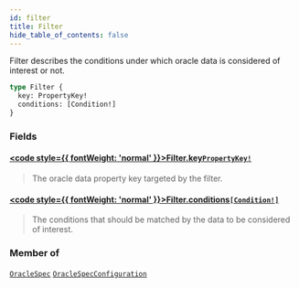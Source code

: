 ```yaml
---
id: filter
title: Filter
hide_table_of_contents: false
---
```








Filter describes the conditions under which oracle data is considered of
interest or not.

```graphql
type Filter {
  key: PropertyKey!
  conditions: [Condition!]
}
```


### Fields

#### [<code style={{ fontWeight: 'normal' }}>Filter.<b>key</b></code>](#)<Bullet />[`PropertyKey!`](/docs/testnet/graphql/objects/property-key) <Badge class="secondary" text="non-null"/> <Badge class="secondary" text="object"/>
> The oracle data property key targeted by the filter.
> 

#### [<code style={{ fontWeight: 'normal' }}>Filter.<b>conditions</b></code>](#)<Bullet />[`[Condition!]`](/docs/testnet/graphql/objects/condition) <Badge class="secondary" text="list"/> <Badge class="secondary" text="object"/>
> The conditions that should be matched by the data to be
considered of interest.
> 



### Member of

[`OracleSpec`](/docs/testnet/graphql/objects/oracle-spec)  <Badge class="secondary" text="object"/><Bullet />[`OracleSpecConfiguration`](/docs/testnet/graphql/objects/oracle-spec-configuration)  <Badge class="secondary" text="object"/>



